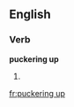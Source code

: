 ==English==

===Verb===
'''puckering up'''

# {{present participle of|[[pucker up]]}}

[[fr:puckering up]]
